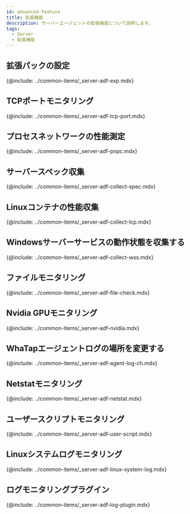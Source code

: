 ```yaml
---
id: advanced-feature
title: 拡張機能
description: サーバーエージェントの拡張機能について説明します。
tags:
  - Server
  - 拡張機能
---
```



## 拡張パックの設定

{@include: ../common-items/_server-adf-exp.mdx} 

## TCPポートモニタリング

{@include: ../common-items/_server-adf-tcp-port.mdx} 

## プロセスネットワークの性能測定

{@include: ../common-items/_server-adf-pnpc.mdx}

## サーバースペック収集

{@include: ../common-items/_server-adf-collect-spec.mdx}

## Linuxコンテナの性能収集

{@include: ../common-items/_server-adf-collect-lcp.mdx}

## Windowsサーバーサービスの動作状態を収集する

{@include: ../common-items/_server-adf-collect-wss.mdx} 

## ファイルモニタリング

{@include: ../common-items/_server-adf-file-check.mdx} 

## Nvidia GPUモニタリング

{@include: ../common-items/_server-adf-nvidia.mdx} 

## WhaTapエージェントログの場所を変更する

{@include: ../common-items/_server-adf-agent-log-ch.mdx}

## Netstatモニタリング

{@include: ../common-items/_server-adf-netstat.mdx}

## ユーザースクリプトモニタリング

{@include: ../common-items/_server-adf-user-script.mdx}

## Linuxシステムログモニタリング

{@include: ../common-items/_server-adf-linux-system-log.mdx}

## ログモニタリングプラグイン

{@include: ../common-items/_server-adf-log-plugin.mdx}
